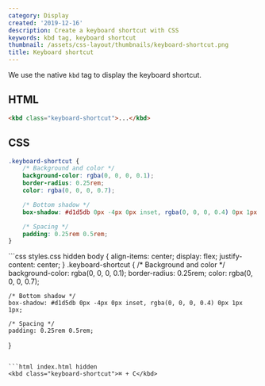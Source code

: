 ```yaml
---
category: Display
created: '2019-12-16'
description: Create a keyboard shortcut with CSS
keywords: kbd tag, keyboard shortcut
thumbnail: /assets/css-layout/thumbnails/keyboard-shortcut.png
title: Keyboard shortcut
---
```


We use the native `kbd` tag to display the keyboard shortcut.

## HTML

```html
<kbd class="keyboard-shortcut">...</kbd>
```

## CSS

```css
.keyboard-shortcut {
    /* Background and color */
    background-color: rgba(0, 0, 0, 0.1);
    border-radius: 0.25rem;
    color: rgba(0, 0, 0, 0.7);

    /* Bottom shadow */
    box-shadow: #d1d5db 0px -4px 0px inset, rgba(0, 0, 0, 0.4) 0px 1px 1px;

    /* Spacing */
    padding: 0.25rem 0.5rem;
}
```

<Playground>
```css styles.css hidden
body {
    align-items: center;
    display: flex;
    justify-content: center;
}
.keyboard-shortcut {
    /* Background and color */
    background-color: rgba(0, 0, 0, 0.1);
    border-radius: 0.25rem;
    color: rgba(0, 0, 0, 0.7);

    /* Bottom shadow */
    box-shadow: #d1d5db 0px -4px 0px inset, rgba(0, 0, 0, 0.4) 0px 1px 1px;

    /* Spacing */
    padding: 0.25rem 0.5rem;
}
```

```html index.html hidden
<kbd class="keyboard-shortcut">⌘ + C</kbd>
```
</Playground>
